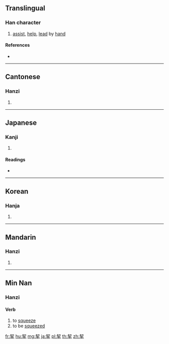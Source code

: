 {{character info/new}}
==Translingual==

===Han character===
{{Han char|rn=64|rad=手|as=06|sn=10|four=57502|canj=QHQ|ids=⿱㓞手}}

# [[assist]], [[help]], [[lead]] by [[hand]]

====References====
* {{Han ref|kx=0429.220|dkj=12035|dj=0779.010|hdz=31863.010|uh=6308|ud=25352|bh=AEB2|bd=44722}}

----

==Cantonese==

===Hanzi===
{{yue-hanzi|jyut=kit3|y=kit3}}

# {{defn|lang=yue|sort=手06}}

----

==Japanese==

===Kanji===
{{ja-kanji|grade=|rs=手06}}

# {{defn|lang=ja|sort=手06}}

====Readings====
* {{ja-readings|on=[[けつ]] (ketsu), [[けい]] (kei)|kun=[[ひっさげる]] (hissageru)}}

----

==Korean==

===Hanja===
{{ko-hanja|hangeul=[[설]], [[계]]|eumhun=|rv=seol, gye|mr=sŏl, kye|y=sel, kyey}}

# {{defn|lang=ko|sort=手06}}

----

==Mandarin==

===Hanzi===
{{cmn-hanzi|pin=[[qiè]] ([[qie4]])|wg=ch'ieh<sup>4</sup>}}

# {{defn|lang=cmn|sort=手06}}

----

==Min Nan==

===Hanzi===

====Verb====
{{nan-verb|ts|poj=kho̍eh|pojt=khoeh8|rs=手06}}

# to [[squeeze]]
# to be [[squeezed]]

[[fr:挈]]
[[hu:挈]]
[[mg:挈]]
[[ja:挈]]
[[pl:挈]]
[[th:挈]]
[[zh:挈]]